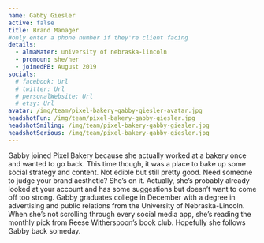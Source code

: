 ```yaml
---
name: Gabby Giesler
active: false
title: Brand Manager
#only enter a phone number if they're client facing
details:
  - almaMater: university of nebraska-lincoln
  - pronoun: she/her
  - joinedPB: August 2019
socials:
  # facebook: Url
  # twitter: Url
  # personalWebsite: Url
  # etsy: Url
avatar: /img/team/pixel-bakery-gabby-giesler-avatar.jpg
headshotFun: /img/team/pixel-bakery-gabby-giesler.jpg
headshotSmiling: /img/team/pixel-bakery-gabby-giesler.jpg
headshotSerious: /img/team/pixel-bakery-gabby-giesler.jpg
---
```

Gabby joined Pixel Bakery because she actually worked at a bakery once and wanted to go back. This time though, it was a place to bake up some social strategy and content. Not edible but still pretty good. Need someone to judge your brand aesthetic? She’s on it. Actually, she’s probably already looked at your account and has some suggestions but doesn’t want to come off too strong. Gabby graduates college in December with a degree in advertising and public relations from the University of Nebraska-Lincoln. When she’s not scrolling through every social media app, she’s reading the monthly pick from Reese Witherspoon’s book club. Hopefully she follows Gabby back someday. 
